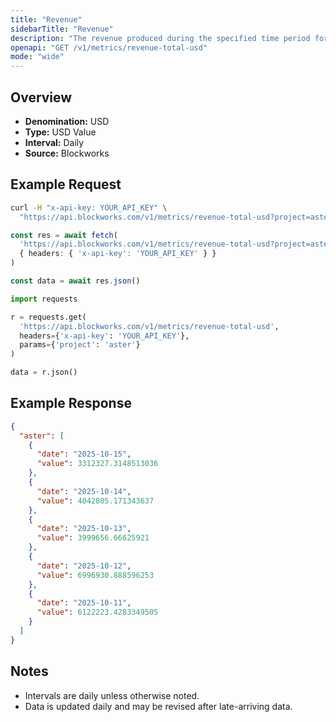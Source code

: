 ```yaml
---
title: "Revenue"
sidebarTitle: "Revenue"
description: "The revenue produced during the specified time period for given project."
openapi: "GET /v1/metrics/revenue-total-usd"
mode: "wide"
---
```


## Overview

- **Denomination:** USD
- **Type:** USD Value
- **Interval:** Daily
- **Source:** Blockworks

## Example Request

<CodeGroup>

```bash cURL
curl -H "x-api-key: YOUR_API_KEY" \
  "https://api.blockworks.com/v1/metrics/revenue-total-usd?project=aster"
```

```typescript TypeScript
const res = await fetch(
  'https://api.blockworks.com/v1/metrics/revenue-total-usd?project=aster',
  { headers: { 'x-api-key': 'YOUR_API_KEY' } }
)

const data = await res.json()
```

```python Python
import requests

r = requests.get(
  'https://api.blockworks.com/v1/metrics/revenue-total-usd',
  headers={'x-api-key': 'YOUR_API_KEY'},
  params={'project': 'aster'}
)

data = r.json()
```

</CodeGroup>

## Example Response

```json
{
  "aster": [
    {
      "date": "2025-10-15",
      "value": 3312327.3148513036
    },
    {
      "date": "2025-10-14",
      "value": 4042805.171343637
    },
    {
      "date": "2025-10-13",
      "value": 3999656.66625921
    },
    {
      "date": "2025-10-12",
      "value": 6996930.888596253
    },
    {
      "date": "2025-10-11",
      "value": 6122223.4283349505
    }
  ]
}
```

## Notes
- Intervals are daily unless otherwise noted.
- Data is updated daily and may be revised after late-arriving data.
